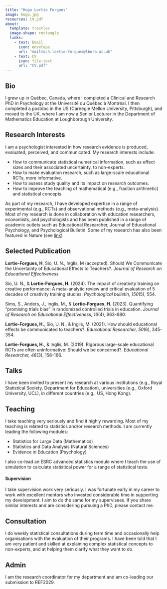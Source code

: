 ```yaml
---
title: "Hugo Lortie Forgues"
image: hugo.jpg
resources: CV.pdf
about:
  template: trestles
  image-shape: rectangle
  links:
    - text: Email
      icon: envelope
      url: "mailto:h.lortie-forgues@lboro.ac.uk"
    - text: CV
      icon: file-text
      url: "CV.pdf"
---
```



## Bio

I grew up in Québec, Canada, where I completed a Clinical and Research PhD in Psychology at the Université du Québec à Montréal. I then completed a postdoc in the US (Carnegie Mellon University, Pittsburgh), and moved to the UK, where I am now a Senior Lecturer in the Department of Mathematics Education at Loughborough University.


## Research Interests

I am a psychologist interested in how research evidence is produced, evaluated, perceived, and communicated. My research interests include:

*	How to communicate statistical numerical information, such as effect sizes and their associated uncertainty, to non-experts.
* How to make evaluation research, such as large-scale educational RCTs, more informative.
* How to assess study quality and its impact on research outcomes.
* How to improve the teaching of mathematical (e.g., fraction arithmetic) and statistical concepts.

As part of my research, I have developed expertise in a range of experimental (e.g., RCTs) and observational methods (e.g., meta-analysis). Most of my research is done in collaboration with education researchers, economists, and psychologists and has been published in a range of academic outlets such as Educational Researcher, Journal of Educational Psychology, and Psychological Bulletin. Some of my research has also been featured in Nature (see <a href="https://media.nature.com/original/magazine-assets/d41586-022-01387-7/d41586-022-01387-7.pdf" target="_blank">link</a>)

<!-- Comment: The html code above opens a new window link -->

## Selected Publication

**Lortie-Forgues, H**, Sio, U. N., Inglis, M (accepted). Should We Communicate the Uncertainty of Educational Effects to Teachers?. *Journal of Research on Educational Effectiveness* 

Sio, U. N., & **Lortie-Forgues, H.** (2024). The impact of creativity training on creative performance: A meta-analytic review and critical evaluation of 5 decades of creativity training studies. *Psychological bulletin, 150*(5), 554.

Sims, S., Anders, J., Inglis, M., & **Lortie-Forgues, H.** (2023). Quantifying “promising trials bias” in randomized controlled trials in education. *Journal of Research on Educational Effectiveness, 16*(4), 663-680.

**Lortie-Forgues, H.**, Sio, U. N., & Inglis, M. (2021). How should educational effects be communicated to teachers?. *Educational Researcher, 50*(6), 345-354.

**Lortie-Forgues, H.**, & Inglis, M. (2019). Rigorous large-scale educational RCTs are often uninformative: Should we be concerned?. *Educational Researcher, 48*(3), 158-166.


## Talks
I have been invited to present my research at various institutions (e.g., Royal Statistical Society, Department for Education), universities (e.g., Oxford University, UCL), in different countries (e.g., US, Hong Kong). 


## Teaching

I take teaching very seriously and find it highly rewarding. Most of my teaching is related to statistics and/or research methods. I am currently leading the following modules:

* Statistics for Large Data (Mathematics)
* Statistics and Data Analysis (Natural Sciences)
* Evidence in Education (Psychology)

I also co-lead an ESRC advanced statistics module where I teach the use of simulation to calculate statistical power for a range of statistical tests.

#### Supervision

I take supervision work very seriously. I was fortunate early in my career to work with excellent mentors who invested considerable time in supporting my development. I aim to do the same for my supervisees. If you share similar interests and are considering pursuing a PhD, please contact me.


## Consultation
I do weekly statistical consultations during term time and occasionally help organisations with the evaluation of their programs. I have been told that I am very patient and skilled at explaining complex statistical concepts to non-experts, and at helping them clarify what they want to do.


## Admin
I am the research coordinator for my department and am co-leading our submission to REF2029.